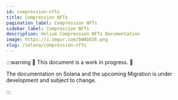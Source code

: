 ```yaml
---
id: compression-nfts
title: Compression NFTs
pagination_label: Compression NFTs
sidebar_label: Compression NFTs
description: Helium Compression NFTs Documentation
image: https://i.imgur.com/bWAbESE.png
slug: /solana/compression-nfts
---
```



:::warning 🚧 This document is a work in progress. 🚧

The documentation on Solana and the upcoming Migration is under development and subject to change.

:::
